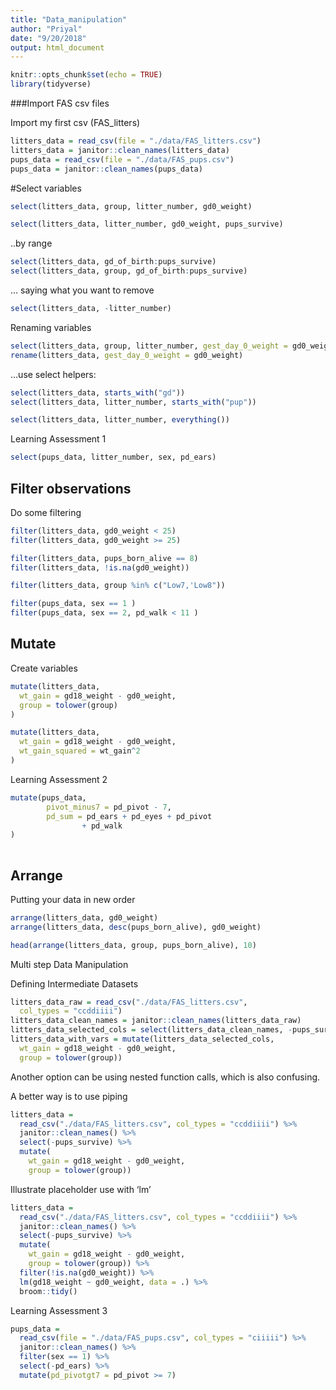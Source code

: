 ```yaml
---
title: "Data_manipulation"
author: "Priyal"
date: "9/20/2018"
output: html_document
---
```


```r
knitr::opts_chunk$set(echo = TRUE)
library(tidyverse)
```

###Import FAS csv files

Import my first csv (FAS_litters)

```r
litters_data = read_csv(file = "./data/FAS_litters.csv")
litters_data = janitor::clean_names(litters_data)
pups_data = read_csv(file = "./data/FAS_pups.csv")
pups_data = janitor::clean_names(pups_data)
```


#Select variables

```r
select(litters_data, group, litter_number, gd0_weight)

select(litters_data, litter_number, gd0_weight, pups_survive)

```

..by range

```r
select(litters_data, gd_of_birth:pups_survive)
select(litters_data, group, gd_of_birth:pups_survive)
```

... saying what you want to remove

```r
select(litters_data, -litter_number)
```

Renaming variables

```r
select(litters_data, group, litter_number, gest_day_0_weight = gd0_weight)
rename(litters_data, gest_day_0_weight = gd0_weight)
```


...use select helpers:

```r
select(litters_data, starts_with("gd"))
select(litters_data, litter_number, starts_with("pup"))

select(litters_data, litter_number, everything())
```

Learning Assessment 1

```r
select(pups_data, litter_number, sex, pd_ears)
```

## Filter observations

Do some filtering 

```r
filter(litters_data, gd0_weight < 25)
filter(litters_data, gd0_weight >= 25)

filter(litters_data, pups_born_alive == 8)
filter(litters_data, !is.na(gd0_weight))

filter(litters_data, group %in% c("Low7,'Low8"))
```


```r
filter(pups_data, sex == 1 )
filter(pups_data, sex == 2, pd_walk < 11 )
```

## Mutate

Create variables

```r
mutate(litters_data,
  wt_gain = gd18_weight - gd0_weight,
  group = tolower(group)
)

mutate(litters_data,
  wt_gain = gd18_weight - gd0_weight,
  wt_gain_squared = wt_gain^2
)
```

Learning Assessment 2
```r
mutate(pups_data, 
        pivot_minus7 = pd_pivot - 7,
        pd_sum = pd_ears + pd_eyes + pd_pivot 
                + pd_walk
)
        
```

## Arrange

Putting your data in new order

```r
arrange(litters_data, gd0_weight)
arrange(litters_data, desc(pups_born_alive), gd0_weight)

head(arrange(litters_data, group, pups_born_alive), 10)
```
Multi step Data Manipulation

Defining Intermediate Datasets

```r
litters_data_raw = read_csv("./data/FAS_litters.csv",
  col_types = "ccddiiii")
litters_data_clean_names = janitor::clean_names(litters_data_raw)
litters_data_selected_cols = select(litters_data_clean_names, -pups_survive)
litters_data_with_vars = mutate(litters_data_selected_cols, 
  wt_gain = gd18_weight - gd0_weight,
  group = tolower(group))
```

Another option can be using nested function calls, which is also confusing.

A better way is to use piping

```r
litters_data = 
  read_csv("./data/FAS_litters.csv", col_types = "ccddiiii") %>%
  janitor::clean_names() %>%
  select(-pups_survive) %>%
  mutate(
    wt_gain = gd18_weight - gd0_weight,
    group = tolower(group))
```


Illustrate placeholder use with 'lm'

```r
litters_data = 
  read_csv("./data/FAS_litters.csv", col_types = "ccddiiii") %>%
  janitor::clean_names() %>%
  select(-pups_survive) %>%
  mutate(
    wt_gain = gd18_weight - gd0_weight,
    group = tolower(group)) %>%
  filter(!is.na(gd0_weight)) %>%
  lm(gd18_weight ~ gd0_weight, data = .) %>% 
  broom::tidy()
```

Learning Assessment 3

```r
pups_data = 
  read_csv(file = "./data/FAS_pups.csv", col_types = "ciiiii") %>%            
  janitor::clean_names() %>%
  filter(sex == 1) %>% 
  select(-pd_ears) %>% 
  mutate(pd_pivotgt7 = pd_pivot >= 7)
```



